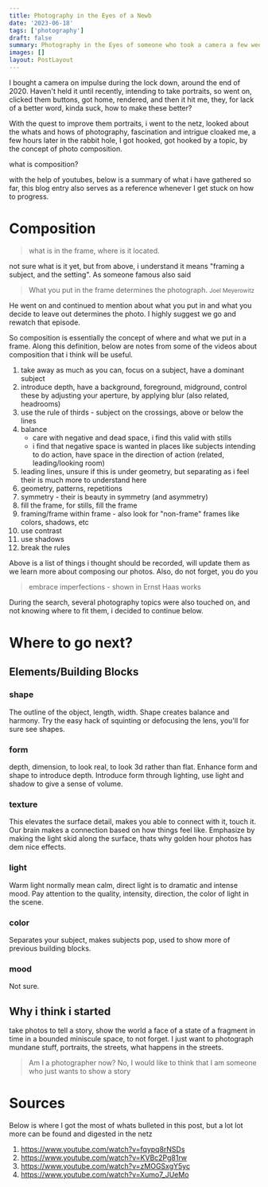 ```yaml
---
title: Photography in the Eyes of a Newb
date: '2023-06-18'
tags: ['photography']
draft: false
summary: Photography in the Eyes of someone who took a camera a few weeks ago.
images: []
layout: PostLayout
---
```


I bought a camera on impulse during the lock down, around the end of 2020. Haven't held it until recently, intending to take portraits, so went on, clicked them buttons,
got home, rendered, and then it hit me, they, for lack of a better word, kinda suck, how to make these better?

With the quest to improve them portraits, i went to the netz, looked about the whats and hows of photography,
fascination and intrigue cloaked me, a few hours later in the rabbit hole, I got hooked, got hooked by a topic, by the concept of photo composition.

what is composition?

with the help of youtubes, below is a summary of what i have gathered so far,
this blog entry also serves as a reference whenever I get stuck on how to progress.

# Composition

> what is in the frame, where is it located.

not sure what is it yet, but from above, i understand it means "framing a subject, and the setting". As someone famous also said

> What you put in the frame determines the photograph. <small>Joel Meyerowitz</small>

He went on and continued to mention about what you put in and what you decide to leave out determines the photo. I highly suggest we go and rewatch that episode.

So composition is essentially the concept of where and what we put in a frame. Along this definition, below are notes from some of the videos about composition that i think will be useful.

1. take away as much as you can, focus on a subject, have a dominant subject
1. introduce depth, have a background, foreground, midground, control these by adjusting your aperture, by applying blur (also related, headrooms)
1. use the rule of thirds - subject on the crossings, above or below the lines
1. balance
   - care with negative and dead space, i find this valid with stills
   - i find that negative space is wanted in places like subjects intending to do action, have space in the direction of action (related, leading/looking room)
1. leading lines, unsure if this is under geometry, but separating as i feel their is much more to understand here
1. geometry, patterns, repetitions
1. symmetry - their is beauty in symmetry (and asymmetry)
1. fill the frame, for stills, fill the frame
1. framing/frame within frame - also look for "non-frame" frames like colors, shadows, etc
1. use contrast
1. use shadows
1. break the rules

Above is a list of things i thought should be recorded, will update them as we learn more about composing our photos.
Also, do not forget, you do you

> embrace imperfections - shown in Ernst Haas works

During the search, several photography topics were also touched on, and not knowing where to fit them, i decided to continue below.

# Where to go next?

## Elements/Building Blocks

### shape

The outline of the object, length, width.
Shape creates balance and harmony.
Try the easy hack of squinting or defocusing the lens, you'll for sure see shapes.

### form

depth, dimension, to look real, to look 3d rather than flat. Enhance form and shape to introduce depth.
Introduce form through lighting, use light and shadow to give a sense of volume.

### texture

This elevates the surface detail, makes you able to connect with it, touch it.
Our brain makes a connection based on how things feel like.
Emphasize by making the light skid along the surface, thats why golden hour photos has dem nice effects.

### light

Warm light normally mean calm, direct light is to dramatic and intense mood.
Pay attention to the quality, intensity, direction, the color of light in the scene.

### color

Separates your subject, makes subjects pop, used to show more of previous building blocks.

### mood

Not sure.

## Why i think i started

take photos to tell a story, show the world a face of a state of a fragment in time in a bounded miniscule space, to not forget.
I just want to photograph mundane stuff, portraits, the streets, what happens in the streets.

> Am I a photographer now? No, I would like to think that I am someone who just wants to show a story

# Sources

Below is where I got the most of whats bulleted in this post, but a lot lot more can be found and digested in the netz

1. https://www.youtube.com/watch?v=fqypq8rNSDs
1. https://www.youtube.com/watch?v=KVBc2Pg81rw
1. https://www.youtube.com/watch?v=zMOGSxgY5yc
1. https://www.youtube.com/watch?v=Xumo7_JUeMo
